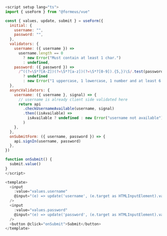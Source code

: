 ```js showLineNumbers copy
<script setup lang="ts">
import { useForm } from "@formeus/vue"

const { values, update, submit } = useForm({
  initial: {
    username: "",
    password: "",
  },
  validators: {
    username: ({ username }) =>
      username.length == 0
        ? new Error("Must contain at least 1 char.")
        : undefined,
    password: ({ password }) =>
      /^((?=\S*?[A-Z])(?=\S*?[a-z])(?=\S*?[0-9]).{5,})\S/.test(password)
        ? undefined
        : new Error("1 uppercase, 1 lowercase, 1 number and at least 6 chars."),
  },
  asyncValidators: {
    username: ({ username }, signal) => {
      // username is already client side validated here
      return api
        .checkUsernameAvailable(username, signal)
        .then((isAvailable) =>
          isAvailable ? undefined : new Error("username not available")
        )
    },
  },
  onSubmitForm: ({ username, password }) => {
    api.signIn(username, password)
  },
})

function onSubmit() {
  submit.value()
}
</script>

<template>
  <input
    :value="values.username"
    @input="(e) => update('username', (e.target as HTMLInputElement).value)"
  />
  <input
    :value="values.password"
    @input="(e) => update('password', (e.target as HTMLInputElement).value)"
  />
  <button @click="onSubmit">Submit</button>
</template>
```
